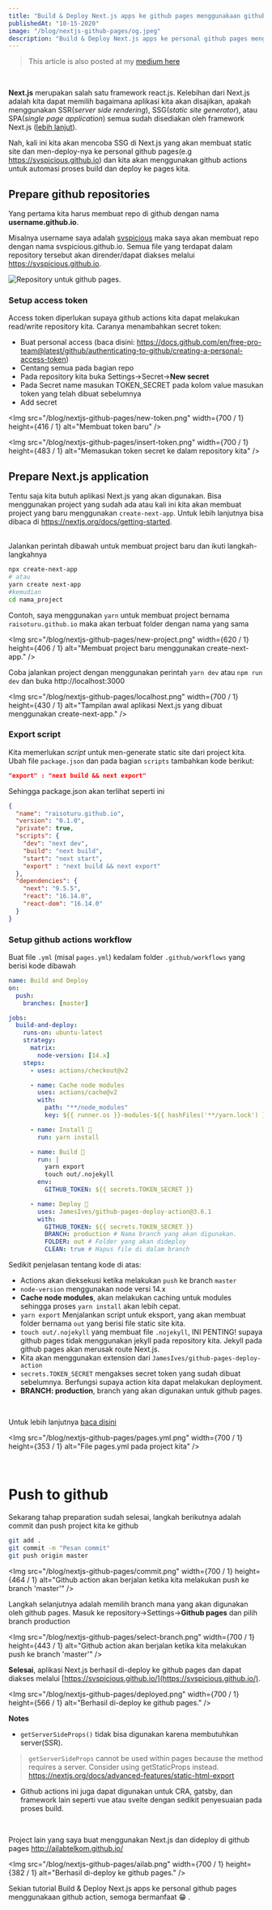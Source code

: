 ```yaml
---
title: "Build & Deploy Next.js apps ke github pages menggunakaan github action"
publishedAt: "10-15-2020"
image: "/blog/nextjs-github-pages/og.jpeg"
description: "Build & Deploy Next.js apps ke personal github pages menggunakaan github action"
---
```


> This article is also posted at my [medium here](https://svspicious.medium.com/build-deploy-next-js-apps-ke-github-pages-menggunakaan-github-action-d15bf9ca43ad)

<br />

**Next.js** merupakan salah satu framework react.js.
Kelebihan dari Next.js adalah kita dapat memilih bagaimana aplikasi kita akan disajikan, apakah menggunakan SSR(_server side rendering_), SSG(_static site generator_), atau SPA(_single page application_) semua sudah disediakan oleh framework Next.js
([lebih lanjut](https://nextjs.org/docs/basic-features/data-fetching)).

Nah, kali ini kita akan mencoba SSG di Next.js yang akan membuat static site dan men-deploy-nya ke personal github pages(e.g https://svspicious.github.io) dan kita akan menggunakan github actions untuk automasi proses build dan deploy ke pages kita.

## Prepare github repositories

Yang pertama kita harus membuat repo di github dengan nama **username.github.io**.

Misalnya username saya adalah [svspicious](https://github.com/svspicious) maka saya akan membuat repo dengan nama svspicious.github.io. Semua file yang terdapat dalam repository tersebut akan dirender/dapat diakses melalui https://svspicious.github.io.

<Img
  src="/blog/nextjs-github-pages/1.png"
  width={593}
  height={260}
  alt="Repository untuk github pages."
/>

### Setup access token

Access token diperlukan supaya github actions kita dapat melakukan read/write repository kita.
Caranya menambahkan secret token:

- Buat personal access (baca disini: https://docs.github.com/en/free-pro-team@latest/github/authenticating-to-github/creating-a-personal-access-token)
- Centang semua pada bagian repo
- Pada repository kita buka Settings->Secret->**New secret**
- Pada Secret name masukan TOKEN_SECRET pada kolom value masukan token yang telah dibuat sebelumnya
- Add secret

<Img
  src="/blog/nextjs-github-pages/new-token.png"
  width={700 / 1}
  height={416 / 1}
  alt="Membuat token baru"
/>

<Img
  src="/blog/nextjs-github-pages/insert-token.png"
  width={700 / 1}
  height={483 / 1}
  alt="Memasukan token secret ke dalam repository kita"
/>

## Prepare Next.js application

Tentu saja kita butuh aplikasi Next.js yang akan digunakan. Bisa menggunakan project yang sudah ada atau kali ini kita akan membuat project yang baru menggunakan `create-next-app`. Untuk lebih lanjutnya bisa dibaca di https://nextjs.org/docs/getting-started.

<br />
Jalankan perintah dibawah untuk membuat project baru dan ikuti langkah-langkahnya

```bash
npx create-next-app
# atau
yarn create next-app
#kemudian
cd nama_project
```

Contoh, saya menggunakan `yarn` untuk membuat project bernama `raisoturu.github.io` maka akan terbuat folder dengan nama yang sama

<Img
  src="/blog/nextjs-github-pages/new-project.png"
  width={620 / 1}
  height={406 / 1}
  alt="Membuat project baru menggunakan create-next-app."
/>

Coba jalankan project dengan menggunakan perintah `yarn dev` atau `npm run dev` dan buka http://localhost:3000

<Img
  src="/blog/nextjs-github-pages/localhost.png"
  width={700 / 1}
  height={430 / 1}
  alt="Tampilan awal aplikasi Next.js yang dibuat menggunakan create-next-app."
/>

### Export script

Kita memerlukan _script_ untuk men-generate static site dari project kita. Ubah file `package.json` dan pada bagian `scripts` tambahkan kode berikut:

```json
"export" : "next build && next export"
```

Sehingga package.json akan terlihat seperti ini

```json{9}:package.json
{
  "name": "raisoturu.github.io",
  "version": "0.1.0",
  "private": true,
  "scripts": {
    "dev": "next dev",
    "build": "next build",
    "start": "next start",
    "export" : "next build && next export"
  },
  "dependencies": {
    "next": "9.5.5",
    "react": "16.14.0",
    "react-dom": "16.14.0"
  }
}
```

### Setup github actions workflow

Buat file `.yml` (misal `pages.yml`) kedalam folder `.github/workflows` yang berisi kode dibawah

```yaml:pages.yml
name: Build and Deploy
on:
  push:
    branches: [master]

jobs:
  build-and-deploy:
    runs-on: ubuntu-latest
    strategy:
      matrix:
        node-version: [14.x]
    steps:
      - uses: actions/checkout@v2

      - name: Cache node modules
        uses: actions/cache@v2
        with:
          path: "**/node_modules"
          key: ${{ runner.os }}-modules-${{ hashFiles('**/yarn.lock') }}

      - name: Install 🔧
        run: yarn install

      - name: Build 🔧
        run: |
          yarn export
          touch out/.nojekyll
        env:
          GITHUB_TOKEN: ${{ secrets.TOKEN_SECRET }}

      - name: Deploy 🚀
        uses: JamesIves/github-pages-deploy-action@3.6.1
        with:
          GITHUB_TOKEN: ${{ secrets.TOKEN_SECRET }}
          BRANCH: production # Nama branch yang akan digunakan.
          FOLDER: out # Folder yang akan dideploy
          CLEAN: true # Hapus file di dalam branch
```

Sedikit penjelasan tentang kode di atas:

- Actions akan dieksekusi ketika melakukan `push` ke branch `master`
- `node-version` menggunakan node versi 14.x
- **Cache node modules**, akan melakukan caching untuk modules sehingga proses `yarn install` akan lebih cepat.
- `yarn export` Menjalankan script untuk eksport, yang akan membuat folder bernama `out` yang berisi file static site kita.
- `touch out/.nojekyll` yang membuat file `.nojekyll`, INI PENTING! supaya github pages tidak menggunakan jekyll pada repository kita. Jekyll pada github pages akan merusak route Next.js.
- Kita akan menggunakan extension dari `JamesIves/github-pages-deploy-action`
- `secrets.TOKEN_SECRET` mengakses secret token yang sudah dibuat sebelumnya. Berfungsi supaya action kita dapat melakukan deployment.
- **BRANCH: production**, branch yang akan digunakan untuk github pages.

<br />

Untuk lebih lanjutnya [baca disini](https://docs.github.com/en/free-pro-team@latest/actions/quickstart)

<Img
  src="/blog/nextjs-github-pages/pages.yml.png"
  width={700 / 1}
  height={353 / 1}
  alt="File pages.yml pada project kita"
/>

<br />

# Push to github

Sekarang tahap preparation sudah selesai, langkah berikutnya adalah commit dan push project kita ke github

```bash
git add .
git commit -m "Pesan commit"
git push origin master
```

<Img
  src="/blog/nextjs-github-pages/commit.png"
  width={700 / 1}
  height={464 / 1}
  alt="Github action akan berjalan ketika kita melakukan push ke branch 'master'"
/>

Langkah selanjutnya adalah memilih branch mana yang akan digunakan oleh github pages. Masuk ke repository->Settings->**Github pages** dan pilih branch production

<Img
  src="/blog/nextjs-github-pages/select-branch.png"
  width={700 / 1}
  height={443 / 1}
  alt="Github action akan berjalan ketika kita melakukan push ke branch 'master'"
/>

**Selesai**, aplikasi Next.js berhasil di-deploy ke github pages dan dapat diakses melalui [https://svspicious.github.io/](https://svspicious.github.io/).

<Img
  src="/blog/nextjs-github-pages/deployed.png"
  width={700 / 1}
  height={566 / 1}
  alt="Berhasil di-deploy ke github pages."
/>

**Notes**

- `getServerSideProps()` tidak bisa digunakan karena membutuhkan server(SSR).

> `getServerSideProps` cannot be used within pages because the method requires a server. Consider using getStaticProps instead. https://nextjs.org/docs/advanced-features/static-html-export

- Github actions ini juga dapat digunakan untuk CRA, gatsby, dan framework lain seperti vue atau svelte dengan sedikit penyesuaian pada proses build.

<br />

Project lain yang saya buat menggunakan Next.js dan dideploy di github pages http://ailabtelkom.github.io/

<Img
  src="/blog/nextjs-github-pages/ailab.png"
  width={700 / 1}
  height={382 / 1}
  alt="Berhasil di-deploy ke github pages."
/>

Sekian tutorial Build & Deploy Next.js apps ke personal github pages menggunakaan github action, semoga bermanfaat 😁 .
